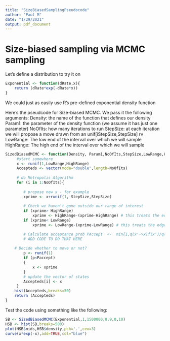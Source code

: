 ```yaml
---
title: "SizeBiasedSamplingPseudocode"
author: "Paul M"
date: "1/29/2021"
output: pdf_document
---
```


# Size-biased sampling via MCMC sampling

Let's define a distribution to try it on
```r
Exponential <- function(dRate,x){
	return (dRate*exp(-dRate*x))
}
```

We could just as easily use R's pre-defined exponential density function

Here's the pseudcode for Size-biased MCMC. We pass it the following arguments:
Density: the name of the function that defines our density
Param1: the parameter of the density function (we assume it has just one parameter)
NoOfIts: how many iterations to run
StepSize: at each iteration we will propose a move drawn from an unif[iStepSize,StepSize] rv 
LowRange: The low end of the interval over which we will sample
HighRange: The high end of the interval over which we will sample

```r
SizedBiasedMCMC <- function(Density, Param1,NoOfIts,StepSize,LowRange,HighRange){
	 #start somewhere
	 x <- runif(1,LowRange,HighRange)
	 Accepteds <- vector(mode="double",length=NoOfIts)
	 
	 # do Metropolis Algorithm
	 for (i in 1:NoOfIts){
	 	
	 	# propose new x - for example
	 	xprime <- x+runif(1,-StepSize,StepSize)
	 	
	 	# Check we haven't gone outside our range of interest
		if (xprime> HighRange)
			xprime <- HighRange-(xprime-HighRange) # this treats the edge of the range as a 'reflecting boundary'.
		if (xprime< LowRange)
			xprime <- LowRange-(xprime-LowRange) # this treats the edge of the range as a 'reflecting boundary'.

		# Calculate acceptance prob PAccept  <-  min{1,q(x'->x)f(x')/q(x->x')f(x)} ...... here f(y)=y*Density(param1,y) 
		# ADD CODE TO DO THAT HERE
		
    # Decide whether to move or not? 
		p <- runif(1)
		if (p<Paccept)
		{
			x <- xprime
		}
		# update the vector of states
		Accepteds[i] <- x
	 }
	hist(Accepteds,breaks=50)
	return (Accepteds)
}
```

Test the code using something like the following:
```r
SB <- SizedBiasedMCMC(Exponential,1,1500000,0.9,0,10)
HSB <- hist(SB,breaks=500)
plot(HSB$mids,HSB$density,pch='.',cex=3)
curve(x*exp(-x),add=TRUE,col="blue")
```

